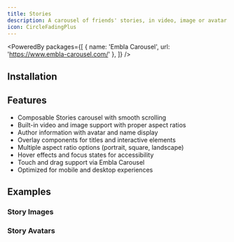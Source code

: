 ```yaml
---
title: Stories
description: A carousel of friends' stories, in video, image or avatar format.
icon: CircleFadingPlus
---
```


<PoweredBy packages={[
  { name: 'Embla Carousel', url: 'https://www.embla-carousel.com/' },
]} />

<Preview path="stories" />

## Installation

<Installer packageName="stories" />

## Features

- Composable Stories carousel with smooth scrolling
- Built-in video and image support with proper aspect ratios
- Author information with avatar and name display
- Overlay components for titles and interactive elements
- Multiple aspect ratio options (portrait, square, landscape)
- Hover effects and focus states for accessibility
- Touch and drag support via Embla Carousel
- Optimized for mobile and desktop experiences

## Examples

### Story Images

<Preview path="stories-images" />

### Story Avatars

<Preview path="stories-avatars" />

